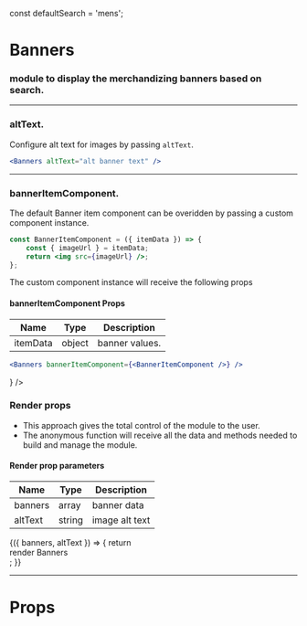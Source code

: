 
const defaultSearch = 'mens';

<Meta title="Banners" component={Banners} />

# Banners

### module to display the merchandizing banners based on search.

<Preview>
    <Story name="default">
        <UnbxdSearchWrapper siteKey={siteKey} apiKey={apiKey}>
            <Banners />
            <Products attributesMap={attributesMap} />
            <div className="hidden">
                <SearchBox defaultSearch={defaultSearch} />
            </div>
        </UnbxdSearchWrapper>
    </Story>
</Preview>

---

### altText.

Configure alt text for images by passing `altText`.

```jsx
<Banners altText="alt banner text" />
```

<Preview>
    <Story name="with altText">
        <UnbxdSearchWrapper siteKey={siteKey} apiKey={apiKey}>
            <Banners altText="alt banner text" />
            <Products attributesMap={attributesMap} />
            <div className="hidden">
                <SearchBox defaultSearch={defaultSearch} />
            </div>
        </UnbxdSearchWrapper>
    </Story>
</Preview>

---

### bannerItemComponent.

The default Banner item component can be overidden by passing a custom component instance.

```jsx
const BannerItemComponent = ({ itemData }) => {
    const { imageUrl } = itemData;
    return <img src={imageUrl} />;
};
```

The custom component instance will receive the following props

#### bannerItemComponent Props

| Name     | Type   | Description    |
| -------- | ------ | -------------- |
| itemData | object | banner values. |

```jsx
<Banners bannerItemComponent={<BannerItemComponent />} />
```

<Preview>
    <Story name="with bannerItemComponent">
        <UnbxdSearchWrapper siteKey={siteKey} apiKey={apiKey}>
            <Banners bannerItemComponent={<BannerItemComponent />} />
            <Products attributesMap={attributesMap} />
            <div className="hidden">
                <SearchBox defaultSearch={defaultSearch} />
            </div>
        </UnbxdSearchWrapper>
    </Story>
</Preview>

### Render props

-   This approach gives the total control of the module to the user.
-   The anonymous function will receive all the data and methods needed to build and manage the module.

#### Render prop parameters

| Name    | Type   | Description    |
| ------- | ------ | -------------- |
| banners | array  | banner data    |
| altText | string | image alt text |

<Preview>
    <Story name="with render props">
        <UnbxdSearchWrapper siteKey={siteKey} apiKey={apiKey}>
            <Banners>
                {({ banners, altText }) => {
                    return <div>render Banners</div>;
                }}
            </Banners>
            <Products attributesMap={attributesMap} />
            <div className="hidden">
                <SearchBox defaultSearch={defaultSearch} />
            </div>
        </UnbxdSearchWrapper>
    </Story>
</Preview>

---

# Props

<Props of={Banners} />
